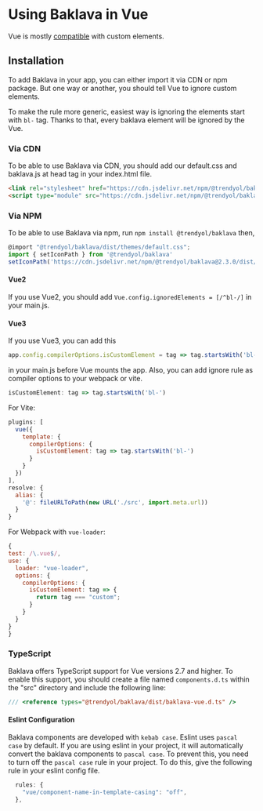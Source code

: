 
<Meta title="Frameworks/Vue" />

# Using Baklava in Vue

Vue is mostly [compatible](https://custom-elements-everywhere.com/#vue) with custom elements.

## Installation

To add Baklava in your app, you can either import it via CDN or npm package. But one way or another, you should tell Vue to ignore custom elements.

To make the rule more generic, easiest way is ignoring the elements start with `bl-` tag. Thanks to that, every baklava element will be ignored by the Vue.

### Via CDN

To be able to use Baklava via CDN, you should add our default.css and baklava.js at head tag in your index.html file.

```html
<link rel="stylesheet" href="https://cdn.jsdelivr.net/npm/@trendyol/baklava@2.3.0/dist/themes/default.css"/>
<script type="module" src="https://cdn.jsdelivr.net/npm/@trendyol/baklava@2.3.0/dist/baklava.js"></script>
```

### Via NPM

To be able to use Baklava via npm, run ```npm install @trendyol/baklava```
then,

```js
@import "@trendyol/baklava/dist/themes/default.css";
import { setIconPath } from '@trendyol/baklava'
setIconPath('https://cdn.jsdelivr.net/npm/@trendyol/baklava@2.3.0/dist/assets')
```

#### Vue2

If you use Vue2, you should add ```Vue.config.ignoredElements = [/^bl-/]``` in your main.js.

#### Vue3

If you use Vue3, you can add this
  ```js
  app.config.compilerOptions.isCustomElement = tag => tag.startsWith('bl-');
  ```
  in your main.js before Vue mounts the app.
Also, you can add ignore rule as compiler options to your webpack or vite.

  ```js
  isCustomElement: tag => tag.startsWith('bl-')
  ```
  For Vite:

  ```js
  plugins: [
    vue({
      template: {
        compilerOptions: {
          isCustomElement: tag => tag.startsWith('bl-')
        }
      }
    })
  ],
  resolve: {
    alias: {
      '@': fileURLToPath(new URL('./src', import.meta.url))
    }
  }

  ```

  For Webpack with `vue-loader`:

  ```js
  {
  test: /\.vue$/,
  use: {
    loader: "vue-loader",
    options: {
      compilerOptions: {
        isCustomElement: tag => {
          return tag === "custom";
        }
      }
    }
  }
}
```

### TypeScript

Baklava offers TypeScript support for Vue versions 2.7 and higher. To enable this support, you should create a file named `components.d.ts` within the "src" directory and include the following line:
```ts
/// <reference types="@trendyol/baklava/dist/baklava-vue.d.ts" />
```

#### Eslint Configuration

Baklava components are developed with `kebab case`. Eslint uses `pascal case` by default. If you are using eslint in your project, it will automatically convert the baklava components to `pascal case`. To prevent this, you need to turn off the `pascal case` rule in your project.
To do this, give the following rule in your eslint config file.

```js
  rules: {
    "vue/component-name-in-template-casing": "off",
  },
```
